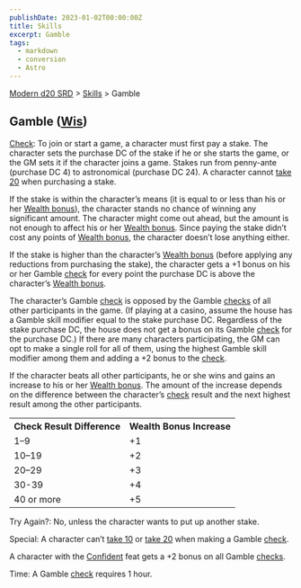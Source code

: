 ```yaml
---
publishDate: 2023-01-02T00:00:00Z
title: Skills
excerpt: Gamble
tags:
  - markdown
  - conversion
  - Astro
---
```


[Modern d20 SRD](/#modernD20) > [Skills](modern-d20-srd-skills-index) > Gamble

## Gamble ([Wis](modern-d20-srd-basics-ability-scores))

[Check](modern-d20-srd-skills-skill-basics-php#skill-check-index): To join or
start a game, a character must first pay a stake. The character sets the
purchase DC of the stake if he or she starts the game, or the GM sets it if
the character joins a game. Stakes run from penny-ante (purchase DC 4) to
astronomical (purchase DC 24). A character cannot [take 20](modern-d20-srd-skills-skill-basics-php#take20-index) when purchasing a stake.

If the stake is within the character’s means (it is equal to or less than his
or her [Wealth bonus](modern-d20-srd-wealth-wealth-bonus)), the character
stands no chance of winning any significant amount. The character might come
out ahead, but the amount is not enough to affect his or her [Wealth bonus](modern-d20-srd-wealth-wealth-bonus). Since paying the stake didn’t cost
any points of [Wealth bonus](modern-d20-srd-wealth-wealth-bonus), the
character doesn’t lose anything either.

If the stake is higher than the character’s [Wealth bonus](modern-d20-srd-wealth-wealth-bonus) (before applying any reductions from purchasing the
stake), the character gets a +1 bonus on his or her Gamble
[check](modern-d20-srd-skills-skill-basics-php#skill-check-index) for every
point the purchase DC is above the character’s [Wealth bonus](modern-d20-srd-wealth-wealth-bonus).

The character’s Gamble [check](modern-d20-srd-skills-skill-basics-php#skill-check-index) is opposed by the Gamble [checks](modern-d20-srd-skills-skill-basics-php#skill-check-index) of all other participants in the game. (If
playing at a casino, assume the house has a Gamble skill modifier equal to the
stake purchase DC. Regardless of the stake purchase DC, the house does not get
a bonus on its Gamble [check](modern-d20-srd-skills-skill-basics-php#skill-check-index) for the purchase DC.) If there are many characters participating,
the GM can opt to make a single roll for all of them, using the highest Gamble
skill modifier among them and adding a +2 bonus to the [check](modern-d20-srd-skills-skill-basics-php#skill-check-index).

If the character beats all other participants, he or she wins and gains an
increase to his or her [Wealth bonus](modern-d20-srd-wealth-wealth-bonus). The
amount of the increase depends on the difference between the character’s
[check](modern-d20-srd-skills-skill-basics-php#skill-check-index) result and
the next highest result among the other participants.


<table> <tr><th> Check Result Difference</th><th> Wealth Bonus Increase</th> </tr> <tr><td> 1–9</td><td> +1 </td></tr> <tr class="shaded"><td> 10–19</td><td> +2 </td></tr> <tr><td> 20–29</td><td> +3 </td></tr> <tr class="shaded"><td> 30-39</td><td> +4 </td></tr> <tr><td> 40 or more</td><td> +5 </td></tr> </table>



Try Again?: No, unless the character wants to put up another stake.

Special: A character can’t [take 10](modern-d20-srd-skills-skill-basics-php#take10-index) or [take 20](modern-d20-srd-skills-skill-basics-php#take20-index) when making a Gamble [check](modern-d20-srd-skills-skill-basics-php#skill-check-index).

A character with the [Confident](modern-d20-srd-feats-confident) feat gets a
+2 bonus on all Gamble [checks](modern-d20-srd-skills-skill-basics-php#skill-check-index).

Time: A Gamble [check](modern-d20-srd-skills-skill-basics-php#skill-check-index) requires 1 hour.

